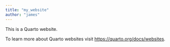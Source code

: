 ```yaml
---
title: "my_website"
author: "james"
---
```


This is a Quarto website.

To learn more about Quarto websites visit <https://quarto.org/docs/websites>.
